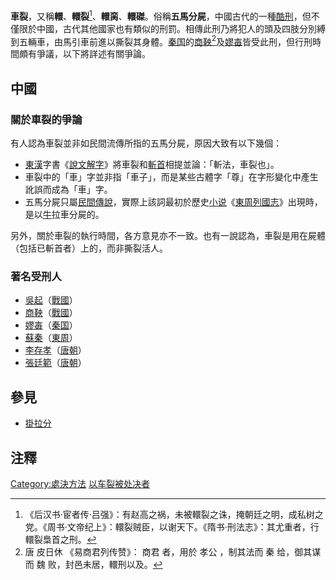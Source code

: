 {{Multiple issues|
{{Refimprove|time=2020-09-19T06:30:47+00:00}}
{{Globalize|time=2022-06-12T07:26:39+00:00}}
}}
{{死刑}}
'''車裂'''，又稱'''轘'''、'''轘裂'''<ref>《后汉书·宦者传·吕强》：有赵高之祸，未被轘裂之诛，掩朝廷之明，成私树之党。《周书·文帝纪上》：轘裂贼臣，以谢天下。《隋书·刑法志》：其尤重者，行轘裂梟首之刑。</ref>、'''轘脔'''、'''轘磔'''。俗稱'''五馬分屍'''，中國古代的一種[[酷刑|酷刑]]，但不僅限於中國，古代其他國家也有類似的刑罰。相傳此刑乃將犯人的頭及四肢分別縛到五輛車，由馬引車前進以撕裂其身體。[[秦国|秦国]]的[[商鞅|商鞅]]<ref>唐 皮日休 《易商君列传赞》： 商君 者，用於 孝公 ，制其法而 秦 给，御其谋而 魏 败，封邑未居，轘刑以及。</ref>及[[嫪毐|嫪毐]]皆受此刑，但行刑時間頗有爭議，以下將詳述有關爭論。

== 中國 ==
=== 關於車裂的爭論 ===
有人認為車裂並非如民間流傳所指的五馬分屍，原因大致有以下幾個：
* [[東漢|東漢]]字書《[[說文解字|說文解字]]》將車裂和[[斬首|斬首]]相提並論：「斬法，車裂也」。
* 車裂中的「車」字並非指「車子」，而是某些古體字「尊」在字形變化中產生訛誤而成為「車」字。
* 五馬分屍只屬[[民間傳說|民間傳說]]，實際上該詞最初於歷史[[小说|小说]]《[[東周列國志|東周列國志]]》出現時，是以[[牛|牛]]拉車分屍的。
<!--* '''五牛分屍'''是[[中國歷史|中國歷史]]上獨有的[[死刑|死刑]]與[[車裂|車裂]]無明顯的分別。據說[[商鞅|商鞅]]在[[秦孝公|秦孝公]]死後被政敵誣蔑[[謀反|謀反]]，政敵們為了令商鞅受到更大的痛苦，於是就以速度較慢的[[牛|牛]]代取[[馬|馬]]行刑，這是歷史上唯一一次的五牛分屍之刑。但商鞅被分屍前早就被殺死-->

另外，關於車裂的執行時間，各方意見亦不一致。也有一說認為，車裂是用在屍體（包括已斬首者）上的，而非撕裂活人。

=== 著名受刑人 ===
*[[吳起|吳起]]（[[戰國|戰國]]）
*[[商鞅|商鞅]]（[[戰國|戰國]]）
*[[嫪毐|嫪毐]]（[[秦国|秦国]]）
*[[蘇秦|蘇秦]]（[[東周|東周]]）
*[[李存孝_(唐朝)|李存孝]]（[[唐朝|唐朝]]）
*[[張廷範|張廷範]]（[[唐朝|唐朝]]）

== 參見 ==
*[[掛拉分|掛拉分]]

== 注釋 ==
{{Reflist}}

[[Category:處決方法|Category:處決方法]]
[[Category:以车裂被处决者|]]